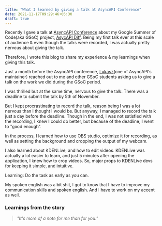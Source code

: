 ```yaml
---
title: "What I learned by giving a talk at AsyncAPI Conference"
date: 2021-11-17T09:29:46+05:30
draft: true
---
```


Recently I gave a talk at [AsyncAPI Conference](https://conference.asyncapi.com/) about my Google Summer of Code(aka GSoC) project, [AsycAPI Diff](https://github.com/asyncapi/diff/). Being my first talk ever at this scale of audience & even though the talks were recorded, I was actually pretty nervous about giving the talk.

Therefore, I wrote this blog to share my experience & my learnings when giving this talk.

Just a month before the AsyncAPI conference, [Lukasz]()(one of AsyncAPI's maintainer) reached out to me and other GSoC students asking us to give a talk on the work we did during the GSoC period.

I was thrilled but at the same time, nervous to give the talk. There was a deadline to submit the talk by 5th of November.

But I kept procrastinating to record the talk, reason being I was a lot nervous than I thought I would be. But anyway, I managed to record the talk just a day before the deadline. Though in the end, I was not satisfied with the recording, I knew I could do better, but because of the deadline, I went to "good enough".

In the process, I learned how to use OBS studio, optimize it for recording, as well as setting the background and cropping the output of my webcam.

I also learned about KDENLive, and how to edit videos. KDENLive was actually a lot easier to learn, and just 5 minutes after opening the application, I knew how to crop videos. So, major props to KDENLive devs for keeping it simple, and intuitive.

Learning: Do the task as early as you can.

My spoken english was a bit shit, I got to know that I have to improve my communication skills and spoken english. And I have to work on my accent as well.

### Learnings from the story

> _"It's more of a note for me than for you."_
